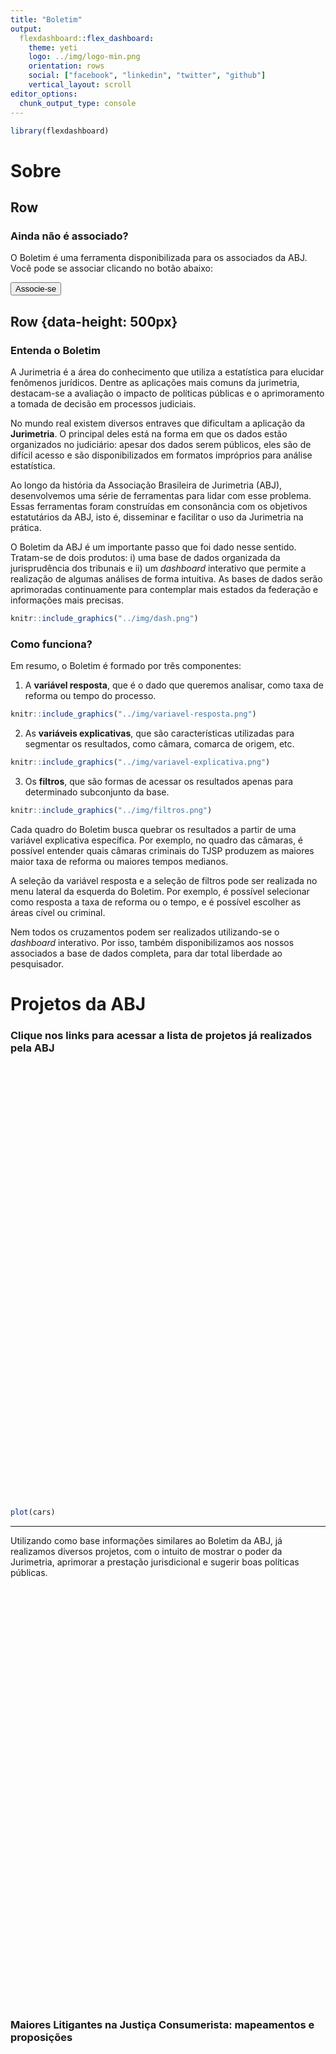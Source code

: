 ```yaml
---
title: "Boletim"
output: 
  flexdashboard::flex_dashboard:
    theme: yeti
    logo: ../img/logo-min.png
    orientation: rows
    social: ["facebook", "linkedin", "twitter", "github"]
    vertical_layout: scroll
editor_options: 
  chunk_output_type: console
---
```


```r
library(flexdashboard)
```

Sobre
=======================================================================

Row
-----------------------------------------------------------------------

### Ainda não é associado?

O Boletim é uma ferramenta disponibilizada para os associados da ABJ. Você pode se associar clicando no botão abaixo:

<div align="center">
<a href="https://abj.org.br/associe-se"><button>Associe-se</button></a>
</div>


Row {data-height: 500px}  
-----------------------------------------------------------------------

### Entenda o Boletim

A Jurimetria é a área do conhecimento que utiliza a estatística para elucidar fenômenos jurídicos. Dentre as aplicações mais comuns da jurimetria, destacam-se a avaliação o impacto de políticas públicas e o aprimoramento a tomada de decisão em processos judiciais.

No mundo real existem diversos entraves que dificultam a aplicação da **Jurimetria**. O principal deles está na forma em que os dados estão organizados no judiciário: apesar dos dados serem públicos, eles são de difícil acesso e são disponibilizados em formatos impróprios para análise estatística.

Ao longo da história da Associação Brasileira de Jurimetria (ABJ), desenvolvemos uma série de ferramentas para lidar com esse problema. Essas ferramentas foram construídas em consonância com os objetivos estatutários da ABJ, isto é, disseminar e facilitar o uso da Jurimetria na prática.

O Boletim da ABJ é um importante passo que foi dado nesse sentido. Tratam-se de dois produtos: i) uma base de dados organizada da jurisprudência dos tribunais e ii) um *dashboard* interativo que permite a realização de algumas análises de forma intuitiva. As bases de dados serão aprimoradas continuamente para contemplar mais estados da federação e informações mais precisas.

<div>
```r
knitr::include_graphics("../img/dash.png")
```
</div>


<!-- O Boletim da ABJ é uma ferramenta exclusiva para associados. No entanto, você pode acessar uma prévia das informações [neste link](). -->

### Como funciona?

Em resumo, o Boletim é formado por três componentes: 

1. A **variável resposta**, que é o dado que queremos analisar, como taxa de reforma ou tempo do processo.

<div>
```r
knitr::include_graphics("../img/variavel-resposta.png")
```
</div>

2. As **variáveis explicativas**, que são características utilizadas para segmentar os resultados, como câmara, comarca de origem, etc.

<div>
```r
knitr::include_graphics("../img/variavel-explicativa.png")
```
</div>

3. Os **filtros**, que são formas de acessar os resultados apenas para determinado subconjunto da base.

<div>
```r
knitr::include_graphics("../img/filtros.png")
```
</div>


Cada quadro do Boletim busca quebrar os resultados a partir de uma variável explicativa específica. Por exemplo, no quadro das câmaras, é possível entender quais câmaras criminais do TJSP produzem as maiores maior taxa de reforma ou maiores tempos medianos.

A seleção da variável resposta e a seleção de filtros pode ser realizada no menu lateral da esquerda do Boletim. Por exemplo, é possível selecionar como resposta a taxa de reforma ou o tempo, e é possível escolher as áreas cível ou criminal.

Nem todos os cruzamentos podem ser realizados utilizando-se o *dashboard* interativo. Por isso, também disponibilizamos aos nossos associados a base de dados completa, para dar total liberdade ao pesquisador.

Projetos da ABJ {.storyboard}
========================================================================

### Clique nos links para acessar a lista de projetos já realizados pela ABJ {style="min-height:750px;"}

```r
plot(cars)
```

***

<div style="min-height:750px">
Utilizando como base informações similares ao Boletim da ABJ, já realizamos diversos projetos, com o intuito de mostrar o poder da Jurimetria, aprimorar a prestação jurisdicional e sugerir boas políticas públicas. 
</div>

### Maiores Litigantes na Justiça Consumerista: mapeamentos e proposições {style="min-height:750px;"}

```r
plot(1:10)
```

***

<div style="min-height:750px">
Estudos anteriores indicavam que ações envolvendo o direito do consumidor têm grande influência no volume de processos no Poder Judiciário, com mais de dois milhões de casos novos envolvendo responsabilidade do fornecedor ou indenização por dano moral, situando o assunto como o terceiro mais demandado de todos os tribunais. Isto posto, compreender o volume e o perfil dos processos que envolvem direito do consumidor é condição necessária para uma boa administração da Justiça. Dentro do contexto de direito do consumidor, a pesquisa foi criada em torno em duas perguntas principais: a) o que fazer com o estoque atual de processos? e b) como evitar a entrada de tantos processos?. Descrevemos a metodologia do estudo para obtenção dos maiores litigantes e mostramos os principais resultados da pesquisa.
</div>

### Tempo dos processos relacionados à adoção no Brasil {style="min-height:750px;"}

```r
plot(1:10)
```

***

<div style="min-height:750px">
A pesquisa foi usada como instrumento para conhecer com maior profundidade os processos relacionados à adoção e para identificar entraves legais, administrativos e judiciais. Finalizamos com orientações de políticas públicas de qualidade e medidas concretas do Judiciário.

As bases de dados utilizadas no decorrer da pesquisa vieram de duas fontes principais: (i) Extrações das bases de dados e (ii) Informações preenchidas pelos próprios pesquisadores. Tratam-se dos questionários utilizados nas entrevistas com especialistas e o formulário de classificação processual.
</div>


### Estudo sobre varas empresariais na Comarca de São Paulo {style="min-height:750px;"}

```r
plot(1:10)
```

***

<div style="min-height:750px">
A especialização de varas é um tema de interesse na administração do judiciário. Atualmente, os poucos estudos disponíveis fazem muitas suposições para chegar às conclusões ou esbarram em dificuldades impostas pela documentação dos dados. Nesse estudo, discutimos a criação de varas empresariais na Comarca de São Paulo e desenvolvemos metodologias inovadoras para resolver três problemas. O primeiro é a vinculação de normas para determinação de competências com assuntos da Tabela Processual Unificada do CNJ (Res. 46). O segundo é o tratamento de falhas na classificação dos assuntos na base de dados analisada. O terceiro é criar uma métrica de mensuração e comparação dos esforços empreendidos por magistrados em processos comuns e empresariais. Nas análises realizadas, encontramos evidências de que um processo empresarial demanda aproximadamente o dobro de esforço do que um processo comum. Ao realizar correções no volume processual a partir de um modelo de tratamento dos assuntos, concluímos que duas varas empresariais atendem adequadamente a demanda existente nos termos da resolução Nº 02/2011 do TJSP.
</div>

### O Processamento de Homicídios no Brasil {style="min-height:750px;"}

```r
plot(1:10)
```

***

<div style="min-height:750px">
Este trabalho avaliou o impacto da ENASP no processamento de homicídios no Brasil utilizando metodologias qualitativas e quantitativas aplicadas aos estados de Alagoas, Santa Catarina e São Paulo, e metodologias qualitativas aplicadas ao âmbito federal. Os resultados indicaram que o impacto da ENASP no processamento de homicídios no país foi diverso entre os estados. A metodologia utilizada mesclou dois métodos qualitativos e dois quantitativos que se complementam: i.1) entrevistas com gestores e operadores da ENASP, i.2) análise dos relatórios e documentos produzidos pela equipe da ENASP, ii.1) análise de uma amostra de processos de homicídios da comarca de São Paulo e ii.2) análise de dados gerais de amostras ou da totalidade de processos de homicídio que tramitaram nos estados de Alagoas, Santa Catarina e São Paulo entre 2009 e 2015. A parte quantitativa implicou em relevantes avanços metodológicos para análise de tempos processuais.

Em relação ao cumprimento das metas, o resultado foi considerado ruim. No entanto, foi possível identificar uma redução sistemática nos tempos medianos de algumas fases processuais. Além disso, a iniciativa promoveu um diagnóstico do estoque de processos de homicídios e dificuldades estruturais, além de ter incentivado a articulação das entidades envolvidas, colaborando para uma visão mais unificada sobre a temática da investigação e processamento de homicídios, resultando em ganhos permanentes.
</div>

### Observatório da insolvência {style="min-height:750px;"}

```r
plot(1:10)
```

***

<div style="min-height:750px">
O trabalho teve como objetivos auxiliar na elaboração e alteração de leis sobre o tema e compreender empiricamente o processo de Recuperação Judicial, incluindo:

O que influencia no deferimento e quanto tempo ele leva?
O que acontece entre deferimento e aprovação do plano?
Quais são as características gerais dos planos de recuperação aprovados?

O trabalho tratou-se da primeira análise exaustiva sobre processos de recuperação judicial da comarca de São Paulo.
</div>

Dashboard
=======================================================================

Row
-----------------------------------------------------------------------

<iframe src="https://boletim.abj.org.br/" width="100%" height="1000" style="margin:0;border:0;"></iframe>

Dados
=======================================================================

Row
-----------------------------------------------------------------------

### Bases de dados

<table><tr><td>
Até o momento, a base de dados do boletim contempla as decisões colegiadas de segundo grau do TJSP, registradas entre 01/01/2017 e 31/12/2018. Essas decisões são inicialmente listadas a partir da Consulta de Julgados de Segundo Grau (CJSG) e posteriormente pesquisadas na Consulta de Processos de Segundo Grau (CPOSG). 

Os dados brutos, em formato HTML, são transformados em dados analíticos, após diversas etapas de arrumação e limpeza de dados. No final, temos uma tabela única em que cada linha é um número de processo e cada coluna é uma informação desse processo.

Para montar o dashboard, retiramos uma parte dos processos que não atendiam às nossas regras de inclusão/exclusão. Por isso, disponibilizamos duas bases de dados para download: a "base completa", que contém todas as informações e a "base dashboard", que contém os dados que alimentam a ferramenta.
</td><td>

<img src="../img/fluxo-classif.png" style="max-height:300px;">

</td>
</tr>
</table>

Row
-----------------------------------------------------------------------

### Base dashboard

A base de dados do dashboard contempla as seguintes colunas:

- Classes: Apelação, Agravo de Execução Penal, Agravo de Instrumento, Habeas Corpus, Mandado de Segurança, Recurso em Sentido Estrito.
- Assuntos: DIREITO CIVIL, DIREITO PENAL, DIREITO DO CONSUMIDOR, DIREITO PREVIDENCIÁRIO, DIREITO TRIBUTÁRIO.
- Decisões: Apenas decisões com provimento, improvimento ou parcial provimento.
- Datas: Decisões proferidas entre Janeiro/2017 e Dezembro/2017.
- Câmaras: Apenas Ordinárias, considerando 01-38 Câmaras de Direito Privado e 01-16 Câmaras Criminais.
- Outros: Outros filtros específicos (nos casos criminais, apenas recursos sem valor da causa; recursos com comarca de origem definida, etc).

<div align="center">
<a href="https://abj.org.br/associe-se"><button>Baixar Base Dashboard</button></a>
</div>


### Base completa

A base de dados completa possui todas as colunas da base dashboard, e mais algumas adicionais:

- **Texto da decisão** (`dec_txt`): texto original de onde foi extraída a coluna `dec_val`. 
- 

<div align="center">
<a href="https://abj.org.br/associe-se"><button>Baixar Base Completa</button></a>
</div>

Prévia
=======================================================================

```r
# library(tidyverse)
library(magrittr)
library(shiny)
library(htmltools)
library(tidyverse)
library(highcharter)
library(leaflet)
library(scales)
library(formattable)
library(bsselectR)
dados <- "../data/da_boletim.fst" %>% 
  fst::read_fst() %>% 
  dplyr::filter(info_classe == "Apelação", info_area == "Família")

devtools::load_all("~/Documents/boletim")
```

Inputs {.sidebar data-width=300}
-----------------------------------------------------------------------

```r
assuntos_pai <- c("DIREITO CIVIL", 
                  "DIREITO PENAL", 
                  "DIREITO DO CONSUMIDOR",
                  "DIREITO PREVIDENCIÁRIO",
                  "DIREITO TRIBUTÁRIO")
areas <- c("Privado 1: Câmaras 01-11" = "Família",
           "Privado 2: Câmaras 12-29" = "Contratos",
           "Privado 3: Câmaras 30-38" = "Imobiliário",
           "Criminal" = "Criminal")
resp <- c("Decisões favoráveis" = "aceitou",
          # "Decisões parcialmente favoráveis" = "parcial",
          "Reforma (parcial + favorável)" = "reforma",
          "Unanimidade" = "unanime", 
          "Tempo" = "time_clean")
resp_tipo_cat <- c("Proporção" = "prop", "Valores absolutos" = "n")
resp_tipo_val <- c("Valor mediano" = "median", "Valor médio" = "mean")

classes_writ <- c("Mandado de Segurança", "Habeas Corpus", "Revisão Criminal")
classes_recurso <- c("Apelação", "Agravo de Execução Penal", "Recurso em Sentido Estrito")
classes_privado <- c("Apelação", "Agravo de Instrumento")
classes_tot <- unique(c(classes_writ, classes_recurso, classes_privado))

tipo_litigio <- c("Física vs Física" = "PF-PF", 
                  "Física vs não Física" = "PF-nPF", 
                  "Não Física vs não Física" = "nPF-PF", 
                  "Não Física vs não Física" = "nPF-nPF")

regioes <- c("Comarca" = "com", "Circunscrição" = "cir", "Região" = "reg")
```




### O quê

<div style="max-height:50px">
```r
bsselect(map_chr(resp, ~""))
```
</div>

### Como

<div style="max-height:50px">
```r
bsselect(map_chr(resp_tipo_cat, ~""))
```
</div>

### Área 

<div style="max-height:50px">
```r
bsselect(map_chr(areas, ~""))
```
</div>

### Classe

<div style="max-height:50px">
```r
bsselect(map_chr(purrr::set_names(classes_privado), ~""))
```
</div>

### Mais

Para carregar o dashboard com essas informações você precisa ser um associado da ABJ. Acesse [aqui](https://abj.org.br/associe-se) para mais detalhes.

Row 
-----------------------------------------------------------------------

### {.value-box}

```r
valueBox("48.873", "Quantidade de decisões", "fa-chart-line", color = "primary")
```

### {.value-box}

```r
valueBox("52,5%", "Taxa de reforma", "fa-percent", color = "primary")
```

### {.value-box}

```r
valueBox("R$ 27.787,04", "Valor mediano", "fa-dollar-sign", color = "primary")
```

### {.value-box}

```r
valueBox(479, "Tempo mediano (dias)", "fa-clock", color = "primary")
```


### {.value-box}

```r
valueBox("95,9%", "% de unanimidade", "fa-users", color = "primary")
```

Row 
-----------------------------------------------------------------------

### No tempo

```r
gerar_graf_tempo(dados, "reforma", "prop", "sum")
```


### Por câmara

```r
gerar_graf_camara(dados, "reforma", "prop", "sum")
```

Row
-----------------------------------------------------------------------

### Por assunto

```r
gerar_sunburst_assuntos(dados)
```


### No espaço

```r
gerar_mapa_processo <- function(tabela, map_desfecho, map_tipo, nivel, fun) {
  load("../data/mapas.rda")
  load("../data/depara.rda")
  obj <- switch(nivel, "reg" = sf_reg, "cir" = sf_cir, "com" = sf_com)
  agrupar_por <- switch(nivel, 
    "reg" = "regiao", 
    "cir" = "circunscricao",
    "com" = "comarca")
  
  grp <- sym(agrupar_por)
  desf <- sym(map_desfecho)
  
  f <- switch(fun, "sum" = sum, "median" = median, "mean" = mean)
  
  map_data <- tabela %>% 
    inner_join(mutate(depara, comarca2 = comarca), 
               c("info_comarca" = "comarca2")) %>% 
    group_by(!!grp) %>% 
    summarise(tot = n(), n = f(!!desf))
  
  map_data[[map_tipo]] <- map_data[["n"]]
  
  map_data <- map_data %>% 
    mutate(prop = n / tot) %>% 
    inner_join(obj, agrupar_por)
  
  # gerador de labels
  bins <- unique(quantile(map_data[[map_tipo]]))
  pal <- colorBin("Blues", domain = map_data[[map_tipo]], bins = bins)
  label_format <- labelFormat()
  if (map_tipo == "prop") {
    label_format <- labelFormat(
      prefix = "(", suffix = ")%", between = ", ",
      transform = function(x) round(100 * x, 1)
    )
  }
  labels <- purrr::map(seq_len(nrow(map_data)), ~{
    z <- map_data[[map_tipo]][.x]
    if (z < 1) z <- scales::percent(z)
    htmltools::HTML(stringr::str_glue(
      "{map_data[[agrupar_por]][.x]}<br/>{z}"
    ))
  })
  
  map_data %>% 
    sf::st_as_sf() %>% 
    leaflet(options = leafletOptions(zoomControl = FALSE)) %>% 
    addProviderTiles(providers$CartoDB.Positron) %>% 
    addPolygons(weight = 1.6, 
                color = "black",
                fillOpacity = 0.9,
                fillColor = pal(map_data[[map_tipo]]),
                label = labels) %>% 
    addLegend(pal = pal, 
              values = map_data[[map_tipo]], 
              opacity = 0.7, 
              title = NULL,
              labFormat = label_format,
              position = "bottomright")
  
}
gerar_mapa_processo(dados, "reforma", "prop", "reg", "sum")
```


### Por valor

```r
gerar_graf_valor(dados, "reforma", "prop", "sum", n_faixas = 4)
```


Row
-----------------------------------------------------------------------

### Partes

```r
montar_dt(gerar_graf_litig(dados)[["PF-nPF"]])
```

### Magistrados

```r
gerar_graf_relator(dados)
```

Contato
=======================================================================

Row
-----------------------------------------------------------------------

### Contato

O Boletim ABJ uma ferramenta interativa da Associação Brasileira de Jurimetria, disponibilizada somente para associados, que divulga indicadores sobre a atuação dos Tribunais de Justiça brasileiros, entre outras métricas que nos julgarmos capazes de apresentar e discutir. Todos os textos, tabelas e gráficos são de responsabilidade da ABJ e sofrerão alterações continuamente. Se tiver dúvidas, sugestões ou encontrar erros, envie um e-mail para [relacionamento@abj.org.br](mailto:relacionamento@abj.org.br), com o assunto [BOLETIM].